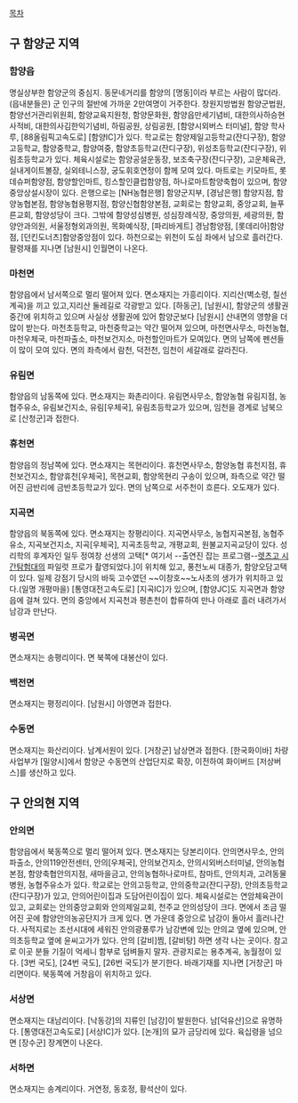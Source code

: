 [[목차]]

== 구 함양군 지역 ==

=== 함양읍 ===
명실상부한 함양군의 중심지. 동문네거리를 함양의 [명동]이라 부르는 사람이 많더라.(읍내분들은) 군 인구의 절반에 가까운 2만여명이 거주한다. 창원지방법원 함양군법원, 함양선거관리위원회, 함양교육지원청, 함양문화원, 함양읍만세기념비, 대한의사하승현사적비, 대한의사김한익기념비, 하림공원, 상림공원, [함양시외버스 터미널], 함양 학사루, [88올림픽고속도로] [함양IC]가 있다. 학교로는 함양제일고등학교(잔디구장), 함양고등학교, 함양중학교, 함양여중, 함양초등학교(잔디구장), 위성초등학교(잔디구장), 위림초등학교가 있다. 체육시설로는 함양공설운동장, 보조축구장(잔디구장), 고운체육관, 실내게이트볼장, 실외테니스장, 궁도휘호연정이 함께 모여 있다. 마트로는 키모마트, 롯데슈퍼함양점, 함양할인마트, 킹스할인클럽함양점, 하나로마트함양축협이 있으며, 함양중앙상설시장이 있다. 은행으로는 [NH농협은행] 함양군지부, [경남은행] 함양지점, 함양농협본점, 함양농협용평지점, 함양신협함양본점, 교회로는 함양교회, 중앙교회, 늘푸른교회, 함양성당이 크다. 그밖에 함양성심병원, 성심장례식장, 중앙의원, 세광의원, 함양안과의원, 서울정형외과의원, 목화예식장, [파리바게트] 경남함양점, [롯데리아]함양점, [던킨도너츠]함양중앙점이 있다. 하천으로는 위천이 도심 좌에서 남으로 흘러간다. 팔령재를 지나면 [남원시] 인월면이 나온다.

=== 마천면 ===
함양읍에서 남서쪽으로 멀리 떨어져 있다. 면소재지는 가흥리이다. 지리산(벽소령, 칠선계곡)을 끼고 있고,지리산 둘레길로 각광받고 있다. [하동군], [남원시], 함양군의 생활권 중간에 위치하고 있으며 사실상 생활권에 있어 함양군보다 [남원시] 산내면의 영향을 더 많이 받는다. 마천초등학교, 마천중학교는 약간 떨어져 있으며, 마천면사무소, 마천농협, 마천우체국, 마천파출소, 마천보건지소, 마천할인마트가 모여있다. 면의 남쪽에 펜션들이 많이 모여 있다. 면의 좌측에서 람천, 덕전천, 임천이 세갈래로 갈라진다. 

=== 유림면 ===
함양읍의 남동쪽에 있다. 면소재지는 화촌리이다. 유림면사무소, 함양농협 유림지점, 농협주유소, 유림보건지소, 유림[우체국], 유림초등학교가 있으며, 임천을 경계로 남북으로 [산청군]과 접한다.

=== 휴천면 ===
함양읍의 정남쪽에 있다. 면소재지는 목현리이다. 휴천면사무소, 함양농협 휴천지점, 휴천보건지소, 함양휴천[우체국], 목현교회, 함양목현리 구송이 있으며, 좌측으로 약간 떨어진 금반리에 금반초등학교가 있다. 면의 남쪽으로 서주천이 흐른다. 오도재가 있다.

=== 지곡면 ===
함양읍의 북동쪽에 있다. 면소재지는 창평리이다. 지곡면사무소, 농협지곡본점, 농협주유소, 지곡보건지소, 지곡[우체국], 지곡초등학교, 개평교회, 원불교지곡교당이 있다. 성리학의 후계자인 일두 정여창 선생의 고택[* 여기서 --출연진 잡는 프로그램--[[렛츠고 시간탐험대]]의 파일럿 프로가 촬영되었다.]이 위치해 있고, 풍천노씨 대종가, 함양오담고택이 있다. 일제 강점기 당시의 바둑 고수였던 ~~이창호~~노사초의 생가가 위치하고 있다.(일명 개평마을) [통영대전고속도로] [지곡IC]가 있으며, [함양JC]도 지곡면과 함양읍에 걸쳐 있다. 면의 중앙에서 지곡천과 평촌천이 합류하여 만나 아래로 흘러 내려가서 남강과 만난다.

=== 병곡면 ===
면소재지는 송평리이다. 면 북쪽에 대봉산이 있다.

=== 백전면 ===
면소재지는 평정리이다. [남원시] 아영면과 접한다.

=== 수동면 ===
면소재지는 화산리이다. 남계서원이 있다. [거창군] 남상면과 접한다. [한국화이바] 차량사업부가 [밀양시]에서 함양군 수동면의 산업단지로 확장, 이전하여 화이버드 [저상버스]를 생산하고 있다.

== 구 안의현 지역 ==

=== 안의면 ===
함양읍에서 북동쪽으로 멀리 떨어져 있다. 면소재지는 당본리이다. 안의면사무소, 안의파출소, 안의119안전센터, 안의[우체국], 안의보건지소, 안의시외버스터미널, 안의농협본점, 함양축협안의지점, 새마을금고, 안의농협하나로마트, 참마트, 안의치과, 고려동물병원, 농협주유소가 있다. 학교로는 안의고등학교, 안의중학교(잔디구장), 안의초등학교(잔디구장)가 있고, 안의어린이집과 도담어린이집이 있다. 체육시설로는 연암체육관이 있고, 교회로는 안의중앙교회와 안의제일교회, 천주교 안의성당이 크다. 면에서 조금 떨어진 곳에 함양안의농공단지가 크게 있다. 면 가운데 중앙으로 남강이 돌아서 흘러나간다. 사적지로는 조선시대에 세워진 안의광풍루가 남강변에 있는 안의교 옆에 있으며, 안의초등학교 옆에 윤씨고가가 있다. 안의 [갈비]찜, [갈비탕] 하면 생각 나는 곳이다. 참고로 이곳 분들 기질이 억세니 함부로 덤벼들지 말자. 관광지로는 용추계곡, 농월정이 있다. [3번 국도], [24번 국도], [26번 국도]가 분기한다. 바래기재를 지나면 [거창군] 마리면이다. 북동쪽에 거창읍이 위치하고 있다.
 
=== 서상면 ===
면소재지는 대남리이다. [낙동강]의 지류인 [남강]이 발원한다. 남[덕유산]으로 유명하다. [통영대전고속도로] [서상IC]가 있다. [논개]의 묘가 금당리에 있다. 육십령을 넘으면 [장수군] 장계면이 나온다.

=== 서하면 ===
면소재지는 송계리이다. 거연정, 동호정, 황석산이 있다.
